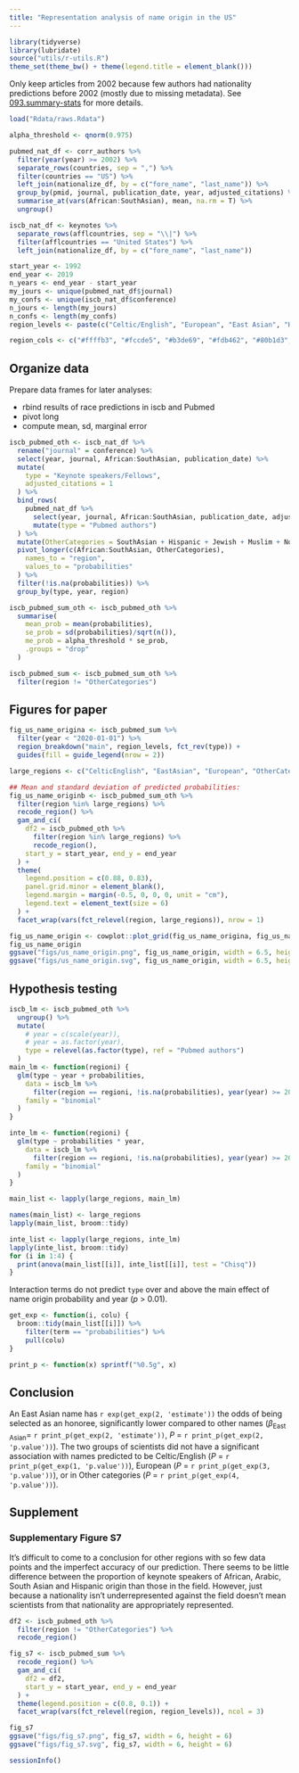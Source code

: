 ```yaml
---
title: "Representation analysis of name origin in the US"
---
```


```r
library(tidyverse)
library(lubridate)
source("utils/r-utils.R")
theme_set(theme_bw() + theme(legend.title = element_blank()))
```

Only keep articles from 2002 because few authors had nationality predictions before 2002 (mostly due to missing metadata).
See [093.summary-stats](093.summary-stats.html) for more details.

```r
load("Rdata/raws.Rdata")

alpha_threshold <- qnorm(0.975)

pubmed_nat_df <- corr_authors %>%
  filter(year(year) >= 2002) %>%
  separate_rows(countries, sep = ",") %>%
  filter(countries == "US") %>%
  left_join(nationalize_df, by = c("fore_name", "last_name")) %>%
  group_by(pmid, journal, publication_date, year, adjusted_citations) %>%
  summarise_at(vars(African:SouthAsian), mean, na.rm = T) %>%
  ungroup()

iscb_nat_df <- keynotes %>%
  separate_rows(afflcountries, sep = "\\|") %>%
  filter(afflcountries == "United States") %>%
  left_join(nationalize_df, by = c("fore_name", "last_name"))

start_year <- 1992
end_year <- 2019
n_years <- end_year - start_year
my_jours <- unique(pubmed_nat_df$journal)
my_confs <- unique(iscb_nat_df$conference)
n_jours <- length(my_jours)
n_confs <- length(my_confs)
region_levels <- paste(c("Celtic/English", "European", "East Asian", "Hispanic", "South Asian", "Arabic", "Hebrew", "African", "Nordic", "Greek"), "names")

region_cols <- c("#ffffb3", "#fccde5", "#b3de69", "#fdb462", "#80b1d3", "#8dd3c7", "#bebada", "#fb8072", "#bc80bd", "#ccebc5")
```

## Organize data

Prepare data frames for later analyses:

- rbind results of race predictions in iscb and Pubmed
- pivot long
- compute mean, sd, marginal error

```r
iscb_pubmed_oth <- iscb_nat_df %>%
  rename("journal" = conference) %>%
  select(year, journal, African:SouthAsian, publication_date) %>%
  mutate(
    type = "Keynote speakers/Fellows",
    adjusted_citations = 1
  ) %>%
  bind_rows(
    pubmed_nat_df %>%
      select(year, journal, African:SouthAsian, publication_date, adjusted_citations) %>%
      mutate(type = "Pubmed authors")
  ) %>%
  mutate(OtherCategories = SouthAsian + Hispanic + Jewish + Muslim + Nordic + Greek + African) %>%
  pivot_longer(c(African:SouthAsian, OtherCategories),
    names_to = "region",
    values_to = "probabilities"
  ) %>%
  filter(!is.na(probabilities)) %>%
  group_by(type, year, region)

iscb_pubmed_sum_oth <- iscb_pubmed_oth %>%
  summarise(
    mean_prob = mean(probabilities),
    se_prob = sd(probabilities)/sqrt(n()),
    me_prob = alpha_threshold * se_prob,
    .groups = "drop"
  )

iscb_pubmed_sum <- iscb_pubmed_sum_oth %>%
  filter(region != "OtherCategories")
```

## Figures for paper

```r
fig_us_name_origina <- iscb_pubmed_sum %>%
  filter(year < "2020-01-01") %>%
  region_breakdown("main", region_levels, fct_rev(type)) +
  guides(fill = guide_legend(nrow = 2))

large_regions <- c("CelticEnglish", "EastAsian", "European", "OtherCategories")

## Mean and standard deviation of predicted probabilities:
fig_us_name_originb <- iscb_pubmed_sum_oth %>%
  filter(region %in% large_regions) %>%
  recode_region() %>%
  gam_and_ci(
    df2 = iscb_pubmed_oth %>%
      filter(region %in% large_regions) %>%
      recode_region(),
    start_y = start_year, end_y = end_year
  ) +
  theme(
    legend.position = c(0.88, 0.83),
    panel.grid.minor = element_blank(),
    legend.margin = margin(-0.5, 0, 0, 0, unit = "cm"),
    legend.text = element_text(size = 6)
  ) +
  facet_wrap(vars(fct_relevel(region, large_regions)), nrow = 1)

fig_us_name_origin <- cowplot::plot_grid(fig_us_name_origina, fig_us_name_originb, labels = "AUTO", ncol = 1, rel_heights = c(1.3, 1))
fig_us_name_origin
ggsave("figs/us_name_origin.png", fig_us_name_origin, width = 6.5, height = 5.5, dpi = 600)
ggsave("figs/us_name_origin.svg", fig_us_name_origin, width = 6.5, height = 5.5)
```

## Hypothesis testing

```r
iscb_lm <- iscb_pubmed_oth %>%
  ungroup() %>%
  mutate(
    # year = c(scale(year)),
    # year = as.factor(year),
    type = relevel(as.factor(type), ref = "Pubmed authors")
  )
main_lm <- function(regioni) {
  glm(type ~ year + probabilities,
    data = iscb_lm %>%
      filter(region == regioni, !is.na(probabilities), year(year) >= 2002),
    family = "binomial"
  )
}

inte_lm <- function(regioni) {
  glm(type ~ probabilities * year,
    data = iscb_lm %>%
      filter(region == regioni, !is.na(probabilities), year(year) >= 2002),
    family = "binomial"
  )
}

main_list <- lapply(large_regions, main_lm)

names(main_list) <- large_regions
lapply(main_list, broom::tidy)

inte_list <- lapply(large_regions, inte_lm)
lapply(inte_list, broom::tidy)
for (i in 1:4) {
  print(anova(main_list[[i]], inte_list[[i]], test = "Chisq"))
}
```
Interaction terms do not predict `type` over and above the main effect of name origin probability and year (_p_ > 0.01).

```r
get_exp <- function(i, colu) {
  broom::tidy(main_list[[i]]) %>%
    filter(term == "probabilities") %>%
    pull(colu)
}

print_p <- function(x) sprintf("%0.5g", x)
```

## Conclusion

An East Asian name has `r exp(get_exp(2, 'estimate'))` the odds of being selected as an honoree, significantly lower compared to other names ($\beta_\textrm{East Asian} =$ `r print_p(get_exp(2, 'estimate'))`, _P_ = `r print_p(get_exp(2, 'p.value'))`).
The two groups of scientists did not have a significant association with names predicted to be Celtic/English (_P_ = `r print_p(get_exp(1, 'p.value'))`), European (_P_ = `r print_p(get_exp(3, 'p.value'))`), or in Other categories (_P_ = `r print_p(get_exp(4, 'p.value'))`).

## Supplement

### Supplementary Figure S7 {#sup_fig_s7}
It's difficult to come to a conclusion for other regions with so few data points and the imperfect accuracy of our prediction.
There seems to be little difference between the proportion of keynote speakers of African, Arabic, South Asian and Hispanic origin than those in the field.
However, just because a nationality isn't underrepresented against the field doesn't mean scientists from that nationality are appropriately represented.

```r
df2 <- iscb_pubmed_oth %>%
  filter(region != "OtherCategories") %>%
  recode_region()

fig_s7 <- iscb_pubmed_sum %>%
  recode_region() %>%
  gam_and_ci(
    df2 = df2,
    start_y = start_year, end_y = end_year
  ) +
  theme(legend.position = c(0.8, 0.1)) +
  facet_wrap(vars(fct_relevel(region, region_levels)), ncol = 3)

fig_s7
ggsave("figs/fig_s7.png", fig_s7, width = 6, height = 6)
ggsave("figs/fig_s7.svg", fig_s7, width = 6, height = 6)
```


```r
sessionInfo()
```
